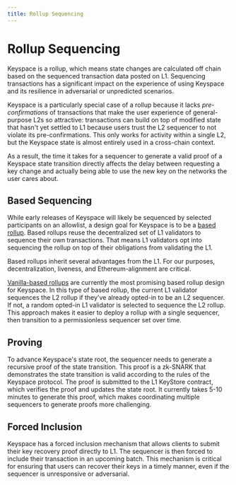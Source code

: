```yaml
---
title: Rollup Sequencing
---
```


# Rollup Sequencing

Keyspace is a rollup, which means state changes are calculated off chain based on the sequenced transaction data posted on L1. Sequencing transactions has a significant impact on the experience of using Keyspace and its resilience in adversarial or unpredicted scenarios.

Keyspace is a particularly special case of a rollup because it lacks *pre-confirmations* of transactions that make the user experience of general-purpose L2s so attractive: transactions can build on top of modified state that hasn't yet settled to L1 because users trust the L2 sequencer to not violate its pre-confirmations. This only works for activity within a single L2, but the Keyspace state is almost entirely used in a cross-chain context.

As a result, the time it takes for a sequencer to generate a valid proof of a Keyspace state transition directly affects the delay between requesting a key change and actually being able to use the new key on the networks the user cares about.

## Based Sequencing

While early releases of Keyspace will likely be sequenced by selected participants on an allowlist, a design goal for Keyspace is to be a [based rollup](https://ethresear.ch/t/based-rollups-superpowers-from-l1-sequencing/15016). Based rollups reuse the decentralized set of L1 validators to sequence their own transactions. That means L1 validators opt into sequencing the rollup on top of their obligations from validating the L1.

Based rollups inherit several advantages from the L1. For our purposes, decentralization, liveness, and Ethereum-alignment are critical.

[Vanilla-based rollups](https://hackmd.io/@Perseverance/rkhnAbi06) are currently the most promising based rollup design for Keyspace. In this type of based rollup, the current L1 validator sequences the L2 rollup if they've already opted-in to be an L2 sequencer. If not, a random opted-in L1 validator is selected to sequence the L2 rollup. This approach makes it easier to deploy a rollup with a single sequencer, then transition to a permissionless sequencer set over time.

## Proving

To advance Keyspace's state root, the sequencer needs to generate a recursive proof of the state transition. This proof is a zk-SNARK that demonstrates the state transition is valid according to the rules of the Keyspace protocol. The proof is submitted to the L1 KeyStore contract, which verifies the proof and updates the state root. It currently takes 5-10 minutes to generate this proof, which makes coordinating multiple sequencers to generate proofs more challenging.

## Forced Inclusion

Keyspace has a forced inclusion mechanism that allows clients to submit their key recovery proof directly to L1. The sequencer is then forced to include their transaction in an upcoming batch. This mechanism is critical for ensuring that users can recover their keys in a timely manner, even if the sequencer is unresponsive or adversarial.
